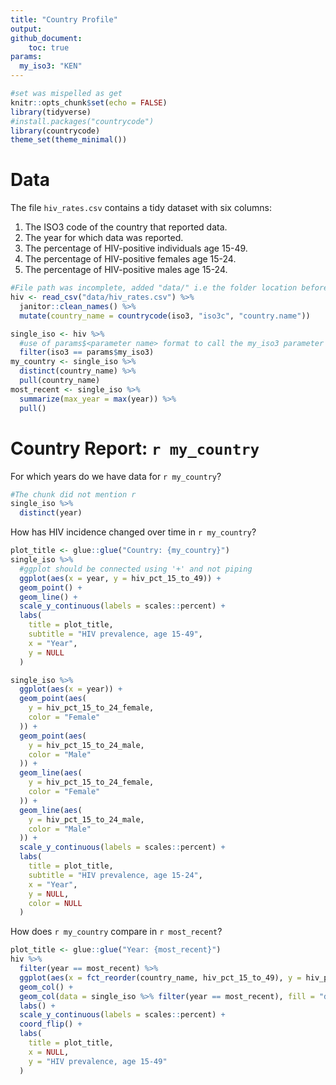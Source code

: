 ```yaml
---
title: "Country Profile"
output:
github_document:
    toc: true
params:
  my_iso3: "KEN"
---
```


```r
#set was mispelled as get
knitr::opts_chunk$set(echo = FALSE)
library(tidyverse)
#install.packages("countrycode")
library(countrycode)
theme_set(theme_minimal())
```

# Data

The file `hiv_rates.csv` contains a tidy dataset with six columns:

1. The ISO3 code of the country that reported data.
1. The year for which data was reported.
1. The percentage of HIV-positive individuals age 15-49.
1. The percentage of HIV-positive females age 15-24.
1. The percentage of HIV-positive males age 15-24.

```r
#File path was incomplete, added "data/" i.e the folder location before the csv filename
hiv <- read_csv("data/hiv_rates.csv") %>%
  janitor::clean_names() %>%
  mutate(country_name = countrycode(iso3, "iso3c", "country.name"))
```

```r

single_iso <- hiv %>%
  #use of params$<parameter name> format to call the my_iso3 parameter
  filter(iso3 == params$my_iso3)
my_country <- single_iso %>%
  distinct(country_name) %>%
  pull(country_name)
most_recent <- single_iso %>%
  summarize(max_year = max(year)) %>%
  pull()
```

# Country Report: `r my_country`

For which years do we have data for `r my_country`?

```r
#The chunk did not mention r 
single_iso %>%
  distinct(year)
```

How has HIV incidence changed over time in `r my_country`?

```r
plot_title <- glue::glue("Country: {my_country}")
single_iso %>%
  #ggplot should be connected using '+' and not piping
  ggplot(aes(x = year, y = hiv_pct_15_to_49)) +
  geom_point() +
  geom_line() +
  scale_y_continuous(labels = scales::percent) +
  labs(
    title = plot_title,
    subtitle = "HIV prevalence, age 15-49",
    x = "Year",
    y = NULL
  )

single_iso %>%
  ggplot(aes(x = year)) +
  geom_point(aes(
    y = hiv_pct_15_to_24_female,
    color = "Female"
  )) +
  geom_point(aes(
    y = hiv_pct_15_to_24_male,
    color = "Male"
  )) +
  geom_line(aes(
    y = hiv_pct_15_to_24_female,
    color = "Female"
  )) +
  geom_line(aes(
    y = hiv_pct_15_to_24_male,
    color = "Male"
  )) +
  scale_y_continuous(labels = scales::percent) +
  labs(
    title = plot_title,
    subtitle = "HIV prevalence, age 15-24",
    x = "Year",
    y = NULL,
    color = NULL
  )
```

How does `r my_country` compare in `r most_recent`?

```r
plot_title <- glue::glue("Year: {most_recent}")
hiv %>%
  filter(year == most_recent) %>%
  ggplot(aes(x = fct_reorder(country_name, hiv_pct_15_to_49), y = hiv_pct_15_to_49)) +
  geom_col() +
  geom_col(data = single_iso %>% filter(year == most_recent), fill = "dodgerblue") +
  labs() +
  scale_y_continuous(labels = scales::percent) +
  coord_flip() +
  labs(
    title = plot_title,
    x = NULL,
    y = "HIV prevalence, age 15-49"
  )
```
